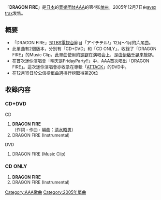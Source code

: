 {{Multiple issues|
{{Unreferenced|time=2020-01-17T03:45:09+00:00}}
{{Notability Unreferenced|time=2020-02-22T08:04:33+00:00}}
}}
{{Infobox Single
| Name        = DRAGON FIRE
| Cover       = AAA_-_DRAGON-FIRE.jpg 
| Artist      = [[AAA_(團體)|AAA]]
| Album       = [[ATTACK_(AAA專輯)|ATTACK]]
| A-side      = DRAGON FIRE
| Released    = 2005年12月7日
| Format      = [[单曲|單曲]]
| Recorded    = 2005年<br/>{{JPN}} 
| Genre       = [[J-POP|J-POP]]
| Length      = 
| Label       = [[avex_trax|avex trax]]
| Writer      = 清水昭男
| Producer    = masato max matuura 
| Reviews     = 
| Chart position = * 週間最高排名第20位<small>（[[Oricon公信榜|Oricon]]）</small>
| Last single = [[美麗的天空|美麗的天空]]<br />（2005年）
| This single = '''DRAGON FIRE'''<br />（2005年）
| Next single = [[哈利路亞_(AAA單曲)|哈利路亞]]<br />（2006年）
}}
「'''DRAGON FIRE'''」是[[日本|日本]]的[[音乐团体|音樂团体]][[AAA_(团体)|AAA]]的第4张[[单曲|单曲]]。2005年12月7日由[[avex_trax|avex trax]]发售。

== 概要 ==
* 「DRAGON FIRE」是[[TBS電視台|TBS電視台]]節目「アイチテル!」12月～1月的片尾曲。
* 此單曲有2個版本，分別有「CD+DVD」和「CD ONLY」，收錄了「DRAGON FIRE」的Music Clip。此單曲使用的[[鑼_(東亞)|铜锣]]在演唱会上，是由[[伊藤千晃|伊藤千晃]]来敲锣。
* 在首次迷你演唱會「明天是FridayParty!!」中，AAA首次唱出「DRAGON FIRE」。這次迷你演唱會亦收录在專輯「[[ATTACK_(AAA專輯)|ATTACK]]」的DVD中。
* 在12月19日於公信榜單曲週排行榜取得第20位

== 收錄内容 ==
===CD+DVD===
;CD
#'''DRAGON FIRE'''<br/>（作詞・作曲・編曲：[[清水昭男|清水昭男]]）
#DRAGON FIRE (Instrumental)

;DVD
#DRAGON FIRE (Music Clip)
===CD ONLY===
#'''DRAGON FIRE'''
#DRAGON FIRE (Instrumental)

{{AAA}}
{{DEFAULTSORT:DRAGON FIRE}}
[[Category:AAA歌曲|Category:AAA歌曲]]
[[Category:2005年單曲|Category:2005年單曲]]
